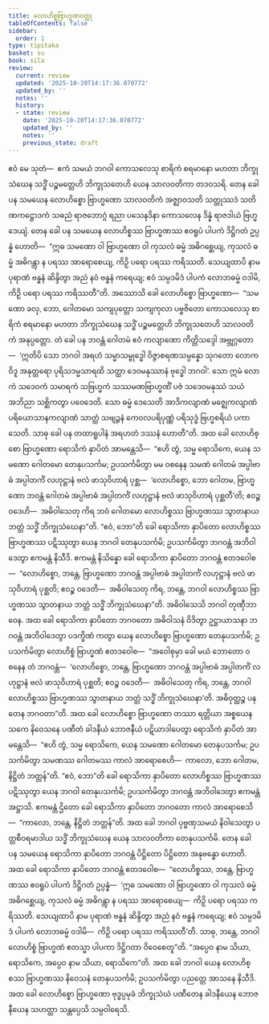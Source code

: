 ```yaml
---
title: လောဟိစ္စဗြာဟ္မဏဝတ္ထု
tableOfContents: false
sidebar:
  order: 1
type: tipitaka
basket: su
book: sila
review:
  current: review
  updated: '2025-10-20T14:17:36.070772'
  updated_by: ''
  notes: ''
  history:
  - state: review
    date: '2025-10-20T14:17:36.070772'
    updated_by: ''
    notes: ''
    previous_state: draft
---
```



<DynamicBreadcrumb />


<ReviewStatus review={frontmatter.review} showDetails={true} />

<HypothesisAnnotation frontmatter={frontmatter} />

<Division number="501" book="sila" e="ch" v="6" p="214">

<Paragraph number="865" book="sila">
ဧဝံ မေ သုတံ—  ဧကံ သမယံ ဘဂဝါ ကောသလေသု စာရိကံ စရမာနော မဟတာ ဘိက္ခုသံဃေန သဒ္ဓိံ ပဉ္စမတ္တေဟိ ဘိက္ခုသတေဟိ ယေန သာလဝတိကာ တဒဝသရိ. တေန ခေါ ပန သမယေန လောဟိစ္စော ဗြာဟ္မဏော သာလဝတိကံ အဇ္ဈာဝသတိ သတ္တုဿဒံ သတိဏကဋ္ဌောဒကံ သဓညံ ရာဇဘောဂ္ဂံ ရညာ ပသေနဒိနာ ကောသလေန ဒိန္နံ ရာဇဒါယံ ဗြဟ္မဒေယျံ.
</Paragraph>

</Division>
<Division number="502" book="sila" e="ch" v="6" p="214">

<Paragraph number="866" book="sila">
တေန ခေါ ပန သမယေန လောဟိစ္စဿ ဗြာဟ္မဏဿ ဧဝရူပံ ပါပကံ ဒိဋ္ဌိဂတံ ဥပ္ပန္နံ ဟောတိ—  “ဣဓ သမဏော ဝါ ဗြာဟ္မဏော ဝါ ကုသလံ ဓမ္မံ အဓိဂစ္ဆေယျ, ကုသလံ ဓမ္မံ အဓိဂန္တွာ န ပရဿ အာရောစေယျ, ကိဉှိ ပရော ပရဿ ကရိဿတိ. သေယျထာပိ နာမ ပုရာဏံ ဗန္ဓနံ ဆိန္ဒိတွာ အညံ နဝံ ဗန္ဓနံ ကရေယျ; ဧဝံ သမ္ပဒမိဒံ ပါပကံ လောဘဓမ္မံ ဝဒါမိ, ကိဉှိ ပရော ပရဿ ကရိဿတီ”တိ.
</Paragraph>

</Division>
<Division number="503" book="sila" e="ch" v="6" p="214">

<Paragraph number="867" book="sila">
အဿောသိ ခေါ လောဟိစ္စော ဗြာဟ္မဏော—  “သမဏော ခလု, ဘော, ဂေါတမော သကျပုတ္တော သကျကုလာ ပဗ္ဗဇိတော ကောသလေသု စာရိကံ စရမာနော မဟတာ ဘိက္ခုသံဃေန သဒ္ဓိံ ပဉ္စမတ္တေဟိ ဘိက္ခုသတေဟိ သာလဝတိကံ အနုပ္ပတ္တော. တံ ခေါ ပန ဘဝန္တံ ဂေါတမံ ဧဝံ ကလျာဏော ကိတ္တိသဒ္ဒေါ အဗ္ဘုဂ္ဂတော—  ‘ဣတိပိ သော ဘဂဝါ အရဟံ သမ္မာသမ္ဗုဒ္ဓေါ ဝိဇ္ဇာစရဏသမ္ပန္နော သုဂတော လောကဝိဒူ အနုတ္တရော ပုရိသဒမ္မသာရထိ သတ္ထာ ဒေဝမနုဿာနံ ဗုဒ္ဓေါ ဘဂဝါ’. သော ဣမံ လောကံ သဒေဝကံ သမာရကံ သဗြဟ္မကံ သဿမဏဗြာဟ္မဏိံ ပဇံ သဒေဝမနုဿံ သယံ အဘိညာ သစ္ဆိကတွာ ပဝေဒေတိ. သော ဓမ္မံ ဒေသေတိ အာဒိကလျာဏံ မဇ္ဈေကလျာဏံ ပရိယောသာနကလျာဏံ သာတ္ထံ သဗျဉ္ဇနံ ကေဝလပရိပုဏ္ဏံ ပရိသုဒ္ဓံ ဗြဟ္မစရိယံ ပကာသေတိ. သာဓု ခေါ ပန တထာရူပါနံ အရဟတံ ဒဿနံ ဟောတီ”တိ.
</Paragraph>

</Division>
<Division number="504" book="sila" e="ch" v="6" p="214">

<Paragraph number="868" book="sila">
အထ ခေါ လောဟိစ္စော ဗြာဟ္မဏော ရောသိကံ နှာပိတံ အာမန္တေသိ—  “ဧဟိ တွံ, သမ္မ ရောသိကေ, ယေန သမဏော ဂေါတမော တေနုပသင်္ကမ; ဥပသင်္ကမိတွာ မမ ဝစနေန သမဏံ ဂေါတမံ အပ္ပါဗာဓံ အပ္ပါတင်္ကံ လဟုဋ္ဌာနံ ဗလံ ဖာသုဝိဟာရံ ပုစ္ဆ—  ‘လောဟိစ္စော, ဘော ဂေါတမ, ဗြာဟ္မဏော ဘဝန္တံ ဂေါတမံ အပ္ပါဗာဓံ အပ္ပါတင်္ကံ လဟုဋ္ဌာနံ ဗလံ ဖာသုဝိဟာရံ ပုစ္ဆတီ’တိ; ဧဝဉ္စ ဝဒေဟိ—  အဓိဝါသေတု ကိရ ဘဝံ ဂေါတမော လောဟိစ္စဿ ဗြာဟ္မဏဿ သွာတနာယ ဘတ္တံ သဒ္ဓိံ ဘိက္ခုသံဃေနာ”တိ.
</Paragraph>

</Division>
<Division number="505" book="sila" e="ch" v="6" p="215">

<Paragraph number="869" book="sila">
“ဧဝံ, ဘော”တိ ခေါ ရောသိကာ နှာပိတော လောဟိစ္စဿ ဗြာဟ္မဏဿ ပဋိဿုတွာ ယေန ဘဂဝါ တေနုပသင်္ကမိ; ဥပသင်္ကမိတွာ ဘဂဝန္တံ အဘိဝါဒေတွာ ဧကမန္တံ နိသီဒိ. ဧကမန္တံ နိသိန္နော ခေါ ရောသိကာ နှာပိတော ဘဂဝန္တံ ဧတဒဝေါစ—  “လောဟိစ္စော, ဘန္တေ, ဗြာဟ္မဏော ဘဂဝန္တံ အပ္ပါဗာဓံ အပ္ပါတင်္ကံ လဟုဋ္ဌာနံ ဗလံ ဖာသုဝိဟာရံ ပုစ္ဆတိ; ဧဝဉ္စ ဝဒေတိ—  အဓိဝါသေတု ကိရ, ဘန္တေ, ဘဂဝါ လောဟိစ္စဿ ဗြာဟ္မဏဿ သွာတနာယ ဘတ္တံ သဒ္ဓိံ ဘိက္ခုသံဃေနာ”တိ. အဓိဝါသေသိ ဘဂဝါ တုဏှီဘာဝေန.
</Paragraph>

</Division>
<Division number="506" book="sila" e="ch" v="6" p="215">

<Paragraph number="870" book="sila">
အထ ခေါ ရောသိကာ နှာပိတော ဘဂဝတော အဓိဝါသနံ ဝိဒိတွာ ဥဋ္ဌာယာသနာ ဘဂဝန္တံ အဘိဝါဒေတွာ ပဒက္ခိဏံ ကတွာ ယေန လောဟိစ္စော ဗြာဟ္မဏော တေနုပသင်္ကမိ; ဥပသင်္ကမိတွာ လောဟိစ္စံ ဗြာဟ္မဏံ ဧတဒဝေါစ—  “အဝေါစုမှာ ခေါ မယံ ဘောတော ဝစနေန တံ ဘဂဝန္တံ—  ‘လောဟိစ္စော, ဘန္တေ, ဗြာဟ္မဏော ဘဂဝန္တံ အပ္ပါဗာဓံ အပ္ပါတင်္ကံ လဟုဋ္ဌာနံ ဗလံ ဖာသုဝိဟာရံ ပုစ္ဆတိ; ဧဝဉ္စ ဝဒေတိ—  အဓိဝါသေတု ကိရ, ဘန္တေ, ဘဂဝါ လောဟိစ္စဿ ဗြာဟ္မဏဿ သွာတနာယ ဘတ္တံ သဒ္ဓိံ ဘိက္ခုသံဃေနာ’တိ. အဓိဝုတ္ထဉ္စ ပန တေန ဘဂဝတာ”တိ.
</Paragraph>

</Division>
<Division number="507" book="sila" e="ch" v="6" p="215">

<Paragraph number="871" book="sila">
အထ ခေါ လောဟိစ္စော ဗြာဟ္မဏော တဿာ ရတ္တိယာ အစ္စယေန သကေ နိဝေသနေ ပဏီတံ ခါဒနီယံ ဘောဇနီယံ ပဋိယာဒါပေတွာ ရောသိကံ နှာပိတံ အာမန္တေသိ—  “ဧဟိ တွံ, သမ္မ ရောသိကေ, ယေန သမဏော ဂေါတမော တေနုပသင်္ကမ; ဥပသင်္ကမိတွာ သမဏဿ ဂေါတမဿ ကာလံ အာရောစေဟိ—  ကာလော, ဘော ဂေါတမ, နိဋ္ဌိတံ ဘတ္တန်”တိ. “ဧဝံ, ဘော”တိ ခေါ ရောသိကာ နှာပိတော လောဟိစ္စဿ ဗြာဟ္မဏဿ ပဋိဿုတွာ ယေန ဘဂဝါ တေနုပသင်္ကမိ; ဥပသင်္ကမိတွာ ဘဂဝန္တံ အဘိဝါဒေတွာ ဧကမန္တံ အဋ္ဌာသိ. ဧကမန္တံ ဌိတော ခေါ ရောသိကာ နှာပိတော ဘဂဝတော ကာလံ အာရောစေသိ—  “ကာလော, ဘန္တေ, နိဋ္ဌိတံ ဘတ္တန်”တိ.
</Paragraph>

</Division>
<Division number="508" book="sila" e="ch" v="6" p="216">

<Paragraph number="872" book="sila">
အထ ခေါ ဘဂဝါ ပုဗ္ဗဏှသမယံ နိဝါသေတွာ ပတ္တစီဝရမာဒါယ သဒ္ဓိံ ဘိက္ခုသံဃေန ယေန သာလဝတိကာ တေနုပသင်္ကမိ. တေန ခေါ ပန သမယေန ရောသိကာ နှာပိတော ဘဂဝန္တံ ပိဋ္ဌိတော ပိဋ္ဌိတော အနုဗန္ဓော ဟောတိ. အထ ခေါ ရောသိကာ နှာပိတော ဘဂဝန္တံ ဧတဒဝေါစ—  “လောဟိစ္စဿ, ဘန္တေ, ဗြာဟ္မဏဿ ဧဝရူပံ ပါပကံ ဒိဋ္ဌိဂတံ ဥပ္ပန္နံ—  ‘ဣဓ သမဏော ဝါ ဗြာဟ္မဏော ဝါ ကုသလံ ဓမ္မံ အဓိဂစ္ဆေယျ, ကုသလံ ဓမ္မံ အဓိဂန္တွာ န ပရဿ အာရောစေယျ—  ကိဉှိ ပရော ပရဿ ကရိဿတိ. သေယျထာပိ နာမ ပုရာဏံ ဗန္ဓနံ ဆိန္ဒိတွာ အညံ နဝံ ဗန္ဓနံ ကရေယျ; ဧဝံ သမ္ပဒမိဒံ ပါပကံ လောဘဓမ္မံ ဝဒါမိ—  ကိဉှိ ပရော ပရဿ ကရိဿတီ’တိ. သာဓု, ဘန္တေ, ဘဂဝါ လောဟိစ္စံ ဗြာဟ္မဏံ ဧတသ္မာ ပါပကာ ဒိဋ္ဌိဂတာ ဝိဝေစေတူ”တိ. “အပ္ပေဝ နာမ သိယာ, ရောသိကေ, အပ္ပေဝ နာမ သိယာ, ရောသိကေ”တိ.
</Paragraph>

<Paragraph number="873" book="sila">
အထ ခေါ ဘဂဝါ ယေန လောဟိစ္စဿ ဗြာဟ္မဏဿ နိဝေသနံ တေနုပသင်္ကမိ; ဥပသင်္ကမိတွာ ပညတ္တေ အာသနေ နိသီဒိ. အထ ခေါ လောဟိစ္စော ဗြာဟ္မဏော ဗုဒ္ဓပ္ပမုခံ ဘိက္ခုသံဃံ ပဏီတေန ခါဒနီယေန ဘောဇနီယေန သဟတ္ထာ သန္တပ္ပေသိ သမ္ပဝါရေသိ.
</Paragraph>
</Division>